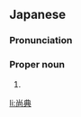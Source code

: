 ==Japanese==
{{ja-kanjitab|たか|のり}}

===Pronunciation===
{{ja-pron|たかのり}}

===Proper noun===
{{ja-pos|proper|たかのり}}

# {{given name|male|lang=ja|sort=たかのり}}

[[li:尚典]]